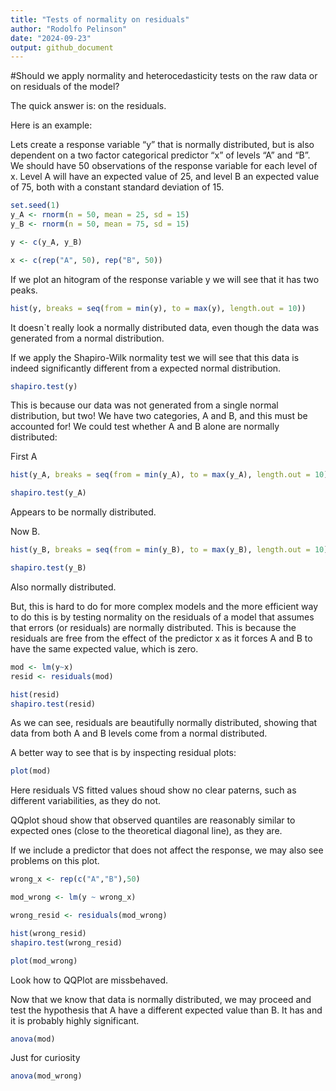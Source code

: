 ```yaml
---
title: "Tests of normality on residuals"
author: "Rodolfo Pelinson"
date: "2024-09-23"
output: github_document
---
```


#Should we apply normality and heterocedasticity tests on the raw data or on residuals of the model?

The quick answer is: on the residuals.

Here is an example:

Lets create a response variable "y" that is normally distributed, but is also dependent on a two factor categorical predictor "x" of levels "A" and "B". We should have 50 observations of the response variable for each level of x. Level A will have an expected value of 25, and level B an expected value of 75, both with a constant standard deviation of 15. 


```r
set.seed(1)
y_A <- rnorm(n = 50, mean = 25, sd = 15)
y_B <- rnorm(n = 50, mean = 75, sd = 15)

y <- c(y_A, y_B)

x <- c(rep("A", 50), rep("B", 50))
```


If we plot an hitogram of the response variable y we will see that it has two peaks.
```r
hist(y, breaks = seq(from = min(y), to = max(y), length.out = 10))
```

It doesn`t really look a normally distributed data, even though the data was generated from a normal distribution. 

If we apply the Shapiro-Wilk normality test we will see that this data is indeed significantly different from a expected normal distribution.

```r
shapiro.test(y)
```

This is because our data was not generated from a single normal distribution, but two! We have two categories, A and B, and this must be accounted for! We could test whether A and B alone are normally distributed:

First A

```r
hist(y_A, breaks = seq(from = min(y_A), to = max(y_A), length.out = 10))

shapiro.test(y_A)
```

Appears to be normally distributed.


Now B.

```r
hist(y_B, breaks = seq(from = min(y_B), to = max(y_B), length.out = 10))

shapiro.test(y_B)
```

Also normally distributed.


But, this is hard to do for more complex models and the more efficient way to do this is by testing normality on the residuals of a model that assumes that errors (or residuals) are normally distributed. This is because the residuals are free from the effect of the predictor x as it forces A and B to have the same expected value, which is zero.

```r
mod <- lm(y~x)
resid <- residuals(mod)

hist(resid)
shapiro.test(resid)
```
As we can see, residuals are beautifully normally distributed, showing that data from both A and B levels come from a normal distributed.

A better way to see that is by inspecting residual plots:
```r
plot(mod)
```

Here residuals VS fitted values shoud show no clear paterns, such as different variabilities, as they do not.

QQplot shoud show that observed quantiles are reasonably similar to expected ones (close to the theoretical diagonal line), as they are.




If we include a predictor that does not affect the response, we may also see problems on this plot.
```r
wrong_x <- rep(c("A","B"),50)

mod_wrong <- lm(y ~ wrong_x)

wrong_resid <- residuals(mod_wrong)

hist(wrong_resid)
shapiro.test(wrong_resid)

plot(mod_wrong)
```

Look how to QQPlot are missbehaved.




Now that we know that data is normally distributed, we may proceed and test the hypothesis that A have a different expected value than B. It has and it is probably highly significant.

```r
anova(mod)
```

Just for curiosity
```r
anova(mod_wrong)
```




